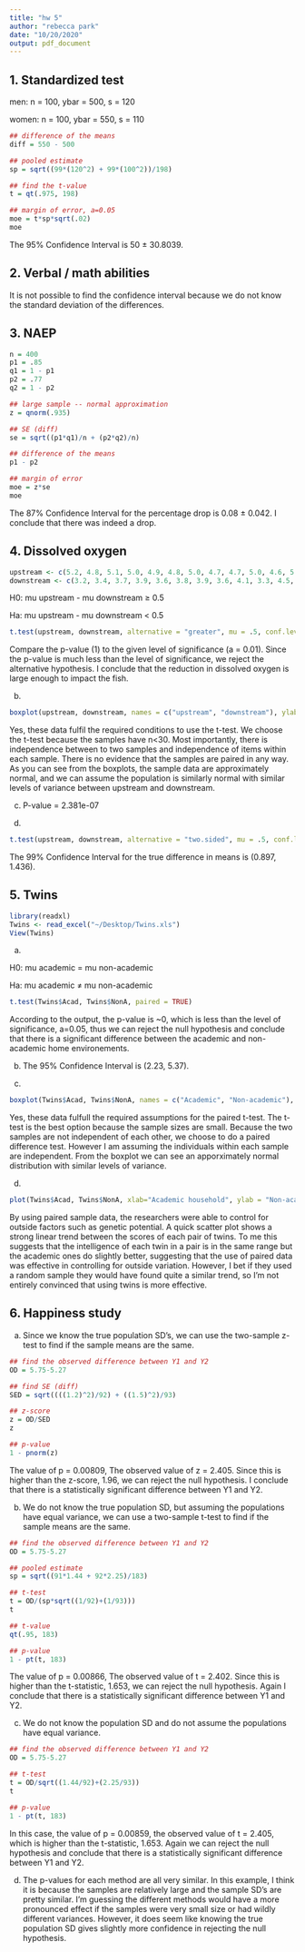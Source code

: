 ```yaml
---
title: "hw 5"
author: "rebecca park"
date: "10/20/2020"
output: pdf_document
---
```


## 1. Standardized test

men: n = 100, ybar = 500, s = 120

women: n = 100, ybar = 550, s = 110

```r
## difference of the means
diff = 550 - 500

## pooled estimate
sp = sqrt((99*(120^2) + 99*(100^2))/198)

## find the t-value
t = qt(.975, 198)

## margin of error, a=0.05
moe = t*sp*sqrt(.02)
moe
```

The 95% Confidence Interval is 50 $\pm$ 30.8039.


## 2. Verbal / math abilities

It is not possible to find the confidence interval because we do not know the standard deviation of the differences.

## 3. NAEP

```r
n = 400
p1 = .85
q1 = 1 - p1
p2 = .77
q2 = 1 - p2

## large sample -- normal approximation
z = qnorm(.935)

## SE (diff)
se = sqrt((p1*q1)/n + (p2*q2)/n)

## difference of the means
p1 - p2

## margin of error
moe = z*se
moe

```
The 87% Confidence Interval for the percentage drop is 0.08 $\pm$ 0.042. I conclude that there was indeed a drop.

## 4. Dissolved oxygen

```r
upstream <- c(5.2, 4.8, 5.1, 5.0, 4.9, 4.8, 5.0, 4.7, 4.7, 5.0, 4.6, 5.2, 5.0, 4.9, 4.7)
downstream <- c(3.2, 3.4, 3.7, 3.9, 3.6, 3.8, 3.9, 3.6, 4.1, 3.3, 4.5, 3.7, 3.9, 3.8, 3.7)
```

H0: mu upstream - mu downstream $\geq$ 0.5

Ha: mu upstream - mu downstream < 0.5

```r
t.test(upstream, downstream, alternative = "greater", mu = .5, conf.level = .99)
```
Compare the p-value (1) to the given level of significance (a = 0.01). Since the p-value is much less than the level of significance, we reject the alternative hypothesis. I conclude that the reduction in dissolved oxygen is large enough to impact the fish.

b.
```r
boxplot(upstream, downstream, names = c("upstream", "downstream"), ylab = "Dissolved Oxygen (ppm)", boxwex = .3)
```
Yes, these data fulfil the required conditions to use the t-test. We choose the t-test because the samples have n<30. Most importantly, there is independence between to two samples and independence of items within each sample. There is no evidence that the samples are paired in any way. As you can see from the boxplots, the sample data are approximately normal, and we can assume the population is similarly normal with similar levels of variance between upstream and downstream.

c. P-value = 2.381e-07

d. 
```r
t.test(upstream, downstream, alternative = "two.sided", mu = .5, conf.level = .99)
```
The 99% Confidence Interval for the true difference in means is (0.897, 1.436).


## 5. Twins

```r
library(readxl)
Twins <- read_excel("~/Desktop/Twins.xls")
View(Twins)  
```

a.

H0: mu academic = mu non-academic

Ha: mu academic $\neq$ mu non-academic
```r
t.test(Twins$Acad, Twins$NonA, paired = TRUE)
```
According to the output, the p-value is ~0, which is less than the level of significance, a=0.05, thus we can reject the null hypothesis and conclude that there is a significant difference between the academic and non-academic home environements.

b. The 95% Confidence Interval is (2.23, 5.37).

c. 
```r
boxplot(Twins$Acad, Twins$NonA, names = c("Academic", "Non-academic"), ylab = "Final grade", boxwex = .3)
```
Yes, these data fulfull the required assumptions for the paired t-test. The t-test is the best option because the sample sizes are small. Because the two samples are not independent of each other, we choose to do a paired difference test. However I am assuming the individuals within each sample are independent. From the boxplot we can see an apporximately normal distribution with similar levels of variance.

d. 
```r
plot(Twins$Acad, Twins$NonA, xlab="Academic household", ylab = "Non-academic household")
```
By using paired sample data, the researchers were able to control for outside factors such as genetic potential. A quick scatter plot shows a strong linear trend between the scores of each pair of twins. To me this suggests that the intelligence of each twin in a pair is in the same range but the academic ones do slightly better, suggesting that the use of paired data was effective in controlling for outside variation. However, I bet if they used a random sample they would have found quite a similar trend, so I'm not entirely convinced that using twins is more effective.

## 6. Happiness study

a. Since we know the true population SD's, we can use the two-sample z-test to find if the sample means are the same.
```r
## find the observed difference between Y1 and Y2
OD = 5.75-5.27

## find SE (diff)
SED = sqrt((((1.2)^2)/92) + ((1.5)^2)/93)

## z-score
z = OD/SED
z

## p-value
1 - pnorm(z)

```
The value of p = 0.00809, The observed value of z = 2.405. Since this is higher than the z-score, 1.96, we can reject the null hypothesis. I conclude that there is a statistically significant difference between Y1 and Y2.

b. We do not know the true population SD, but assuming the populations have equal variance, we can use a two-sample t-test to find if the sample means are the same.
```r
## find the observed difference between Y1 and Y2
OD = 5.75-5.27

## pooled estimate
sp = sqrt((91*1.44 + 92*2.25)/183)

## t-test
t = OD/(sp*sqrt((1/92)+(1/93)))
t

## t-value
qt(.95, 183)

## p-value
1 - pt(t, 183)
```
The value of p = 0.00866, The observed value of t = 2.402. Since this is higher than the t-statistic, 1.653, we can reject the null hypothesis. Again I conclude that there is a statistically significant difference between Y1 and Y2.

c. We do not know the population SD and do not assume the populations have equal variance.
```r
## find the observed difference between Y1 and Y2
OD = 5.75-5.27

## t-test
t = OD/sqrt((1.44/92)+(2.25/93))
t

## p-value
1 - pt(t, 183)
```
In this case, the value of p = 0.00859, the observed value of t = 2.405, which is higher than the t-statistic, 1.653. Again we can reject the null hypothesis and conclude that there is a statistically significant difference between Y1 and Y2.

d. The p-values for each method are all very similar. In this example, I think it is because the samples are relatively large and the sample SD's are pretty similar. I'm guessing the different methods would have a more pronounced effect if the samples were very small size or had wildly different variances. However, it does seem like knowing the true population SD gives slightly more confidence in rejecting the null hypothesis.











